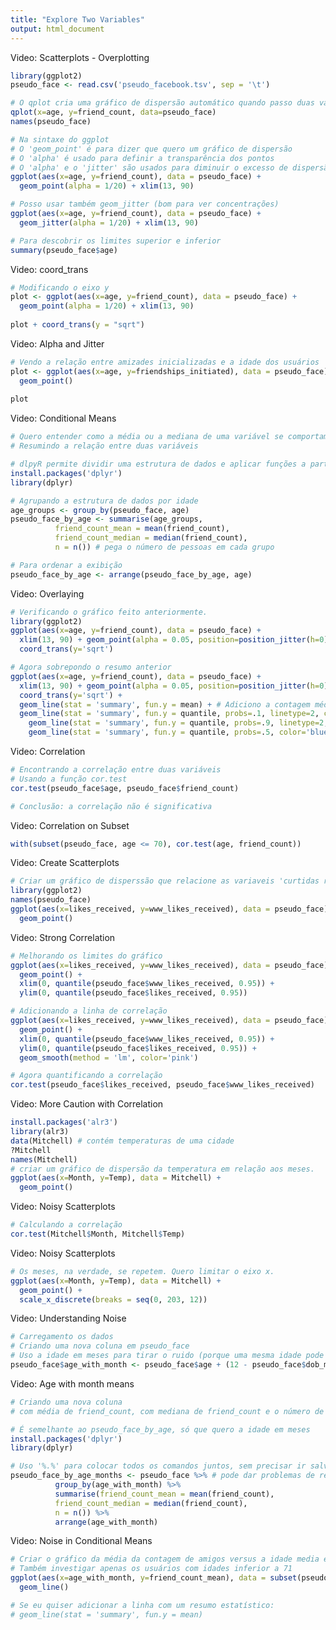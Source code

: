 ```yaml
---
title: "Explore Two Variables"
output: html_document
---
```


Video: Scatterplots - Overplotting
```r
library(ggplot2)
pseudo_face <- read.csv('pseudo_facebook.tsv', sep = '\t')

# O qplot cria uma gráfico de dispersão automático quando passo duas variáveis
qplot(x=age, y=friend_count, data=pseudo_face)
names(pseudo_face)

# Na sintaxe do ggplot
# O 'geom_point' é para dizer que quero um gráfico de dispersão 
# O 'alpha' é usado para definir a transparência dos pontos
# O 'alpha' e o 'jitter' são usados para diminuir o excesso de dispersão
ggplot(aes(x=age, y=friend_count), data = pseudo_face) + 
  geom_point(alpha = 1/20) + xlim(13, 90)

# Posso usar também geom_jitter (bom para ver concentrações)
ggplot(aes(x=age, y=friend_count), data = pseudo_face) + 
  geom_jitter(alpha = 1/20) + xlim(13, 90)

# Para descobrir os limites superior e inferior
summary(pseudo_face$age)
```

Video: coord_trans
```r
# Modificando o eixo y
plot <- ggplot(aes(x=age, y=friend_count), data = pseudo_face) + 
  geom_point(alpha = 1/20) + xlim(13, 90)
  
plot + coord_trans(y = "sqrt")

```

Video: Alpha and Jitter
```r
# Vendo a relação entre amizades inicializadas e a idade dos usuários
plot <- ggplot(aes(x=age, y=friendships_initiated), data = pseudo_face) + 
  geom_point()
  
plot 
```

Video: Conditional Means
```r
# Quero entender como a média ou a mediana de uma variável se comportam em relação a outra variável
# Resumindo a relação entre duas variáveis

# dlpyR permite dividir uma estrutura de dados e aplicar funções a partes dos dados, ex: filter(), group_by(), mutate() e arrange()
install.packages('dplyr')
library(dplyr)

# Agrupando a estrutura de dados por idade
age_groups <- group_by(pseudo_face, age)
pseudo_face_by_age <- summarise(age_groups,
          friend_count_mean = mean(friend_count),
          friend_count_median = median(friend_count),
          n = n()) # pega o número de pessoas em cada grupo

# Para ordenar a exibição
pseudo_face_by_age <- arrange(pseudo_face_by_age, age)
```

Video: Overlaying
```r
# Verificando o gráfico feito anteriormente.
library(ggplot2)
ggplot(aes(x=age, y=friend_count), data = pseudo_face) + 
  xlim(13, 90) + geom_point(alpha = 0.05, position=position_jitter(h=0), color='orange') +
  coord_trans(y='sqrt')

# Agora sobrepondo o resumo anterior
ggplot(aes(x=age, y=friend_count), data = pseudo_face) + 
  xlim(13, 90) + geom_point(alpha = 0.05, position=position_jitter(h=0), color='orange') +
  coord_trans(y='sqrt') +
  geom_line(stat = 'summary', fun.y = mean) + # Adiciono a contagem média de amigos por idade
  geom_line(stat = 'summary', fun.y = quantile, probs=.1, linetype=2, color='blue') + # Adiciono a contagem do 1º quantil
    geom_line(stat = 'summary', fun.y = quantile, probs=.9, linetype=2, color='blue') + # Significado: 90% das pessoas tem contagem de amigos abaixo dessa linha
    geom_line(stat = 'summary', fun.y = quantile, probs=.5, color='blue') # Adicionando a mediana

```

Video: Correlation
```r
# Encontrando a correlação entre duas variáveis
# Usando a função cor.test
cor.test(pseudo_face$age, pseudo_face$friend_count)

# Conclusão: a correlação não é significativa
```

Video: Correlation on Subset
```r
with(subset(pseudo_face, age <= 70), cor.test(age, friend_count))
```

Video: Create Scatterplots
```r
# Criar um gráfico de disperssão que relacione as variaveis 'curtidas recebidas' e 'curtidas recebidas no dektop'
library(ggplot2)
names(pseudo_face)
ggplot(aes(x=likes_received, y=www_likes_received), data = pseudo_face) +
  geom_point()
```

Video: Strong Correlation
```r
# Melhorando os limites do gráfico
ggplot(aes(x=likes_received, y=www_likes_received), data = pseudo_face) +
  geom_point() +
  xlim(0, quantile(pseudo_face$www_likes_received, 0.95)) +
  ylim(0, quantile(pseudo_face$likes_received, 0.95))

# Adicionando a linha de correlação
ggplot(aes(x=likes_received, y=www_likes_received), data = pseudo_face) +
  geom_point() +
  xlim(0, quantile(pseudo_face$www_likes_received, 0.95)) +
  ylim(0, quantile(pseudo_face$likes_received, 0.95)) +
  geom_smooth(method = 'lm', color='pink')

# Agora quantificando a correlação
cor.test(pseudo_face$likes_received, pseudo_face$www_likes_received)
```

Video: More Caution with Correlation
```r
install.packages('alr3')
library(alr3)
data(Mitchell) # contém temperaturas de uma cidade
?Mitchell
names(Mitchell)
# criar um gráfico de dispersão da temperatura em relação aos meses.
ggplot(aes(x=Month, y=Temp), data = Mitchell) +
  geom_point()
```

Video: Noisy Scatterplots
```r
# Calculando a correlação
cor.test(Mitchell$Month, Mitchell$Temp)

```

Video: Noisy Scatterplots
```r
# Os meses, na verdade, se repetem. Quero limitar o eixo x.
ggplot(aes(x=Month, y=Temp), data = Mitchell) +
  geom_point() + 
  scale_x_discrete(breaks = seq(0, 203, 12))
```

Video: Understanding Noise
```r
# Carregamento os dados 
# Criando uma nova coluna em pseudo_face
# Uso a idade em meses para tirar o ruido (porque uma mesma idade pode ter valores muito diferentes)
pseudo_face$age_with_month <- pseudo_face$age + (12 - pseudo_face$dob_month) / 12
```

Video: Age with month means
```r
# Criando uma nova coluna
# com média de friend_count, com mediana de friend_count e o número de usuários em cada grupo etário com meses

# É semelhante ao pseudo_face_by_age, só que quero a idade em meses
install.packages('dplyr')
library(dplyr)

# Uso '%.%' para colocar todos os comandos juntos, sem precisar ir salvando em variáveis
pseudo_face_by_age_months <- pseudo_face %>% # pode dar problemas de reconhecimento nesse símbolo
          group_by(age_with_month) %>%
          summarise(friend_count_mean = mean(friend_count),
          friend_count_median = median(friend_count),
          n = n()) %>% 
          arrange(age_with_month)
```

Video: Noise in Conditional Means
```r
# Criar o gráfico da média da contagem de amigos versus a idade media em meses, usando geom_line()
# Também investigar apenas os usuários com idades inferior a 71
ggplot(aes(x=age_with_month, y=friend_count_mean), data = subset(pseudo_face_by_age_months, age_with_month < 71)) +
  geom_line()

# Se eu quiser adicionar a linha com um resumo estatístico:
# geom_line(stat = 'summary', fun.y = mean)
```
